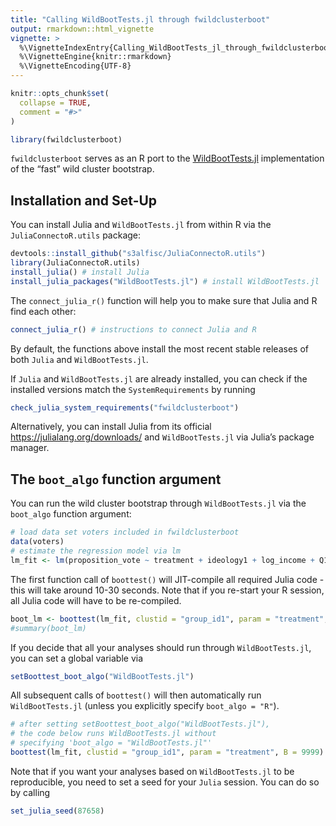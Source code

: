 ```yaml
---
title: "Calling WildBootTests.jl through fwildclusterboot"
output: rmarkdown::html_vignette
vignette: >
  %\VignetteIndexEntry{Calling_WildBootTests_jl_through_fwildclusterboot}
  %\VignetteEngine{knitr::rmarkdown}
  %\VignetteEncoding{UTF-8}
---
```


```r
knitr::opts_chunk$set(
  collapse = TRUE,
  comment = "#>"
)
```

```r
library(fwildclusterboot)
```

`fwildclusterboot` serves as an R port to the [WildBootTests.jl](https://github.com/droodman/WildBootTests.jl) implementation of the "fast" wild cluster bootstrap. 

## Installation and Set-Up

You can install Julia and `WildBootTests.jl` from within R via the `JuliaConnectoR.utils` package:

```r
devtools::install_github("s3alfisc/JuliaConnectoR.utils")
library(JuliaConnectoR.utils)
install_julia() # install Julia
install_julia_packages("WildBootTests.jl") # install WildBootTests.jl
```

The `connect_julia_r()` function will help you to make sure that Julia and R find each other: 

```r
connect_julia_r() # instructions to connect Julia and R
```


By default, the functions above install the most recent stable releases of both `Julia` and `WildBootTests.jl`.

If `Julia` and `WildBootTests.jl` are already installed, you can check if the installed versions match the `SystemRequirements` by running 

```r
check_julia_system_requirements("fwildclusterboot")
```

Alternatively, you can install Julia from its official [https://julialang.org/downloads/](https://julialang.org/downloads/) and `WildBootTests.jl` via Julia's package manager. 

## The `boot_algo` function argument

You can run the wild cluster bootstrap through `WildBootTests.jl` via the `boot_algo` function argument: 

```r
# load data set voters included in fwildclusterboot
data(voters)
# estimate the regression model via lm
lm_fit <- lm(proposition_vote ~ treatment + ideology1 + log_income + Q1_immigration , data = voters)
```

The first function call of `boottest()` will JIT-compile all required Julia code - this will take around 10-30 seconds. Note that if you re-start your R session, all Julia code will have to be re-compiled.

```r
boot_lm <- boottest(lm_fit, clustid = "group_id1", param = "treatment", B = 9999, boot_algo = "WildBootTests.jl")
#summary(boot_lm)
```

If you decide that all your analyses should run through `WildBootTests.jl`, you can set a global variable via 

```r
setBoottest_boot_algo("WildBootTests.jl")
```

All subsequent calls of `boottest()` will then automatically run `WildBootTests.jl` (unless you explicitly specify `boot_algo = "R"`).

```r
# after setting setBoottest_boot_algo("WildBootTests.jl"), 
# the code below runs WildBootTests.jl without
# specifying 'boot_algo = "WildBootTests.jl"'
boottest(lm_fit, clustid = "group_id1", param = "treatment", B = 9999)
```


Note that if you want your analyses based on `WildBootTests.jl` to be reproducible, you need to set a seed for your `Julia` session. You can do so by calling 

```r
set_julia_seed(87658)
```




